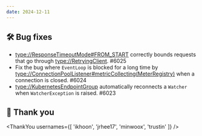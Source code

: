 ```yaml
---
date: 2024-12-11
---
```


## 🛠️ Bug fixes

- <type://ResponseTimeoutMode#FROM_START> correctly bounds requests that go through <type://RetryingClient>. #6025
- Fix the bug where `EventLoop` is blocked for a long time by <type://ConnectionPoolListener#metricCollecting(MeterRegistry)>
  when a connection is closed. #6024
- <type://KubernetesEndpointGroup> automatically reconnects a `Watcher` when `WatcherException` is raised. #6023

## 🙇 Thank you

<ThankYou usernames={[
  'ikhoon',
  'jrhee17',
  'minwoox',
  'trustin'
]} />

